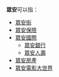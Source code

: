 '''眾安'''可以指：
*[[眾安街|眾安街]]
*[[眾安保險|眾安保險]]
*[[眾安國際|眾安國際]]
**[[眾安銀行|眾安銀行]]
**[[眾安人壽|眾安人壽]]
*[[眾安房產|眾安房產]]
*[[眾安電影大世界|眾安電影大世界]]
{{disambig|Cat=二字亞洲相關消歧義}}
